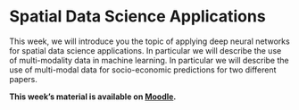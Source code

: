 # Spatial Data Science Applications
This week, we will introduce you the topic of applying deep neural networks for spatial data science applications. In particular we will describe the use of multi-modality data in machine learning. In particular we will describe the use of multi-modal data for socio-economic predictions for two different papers.

<div class="note">
**This week's material is available on [Moodle](https://moodle.ucl.ac.uk/course/view.php?id=23879).**
</div>
